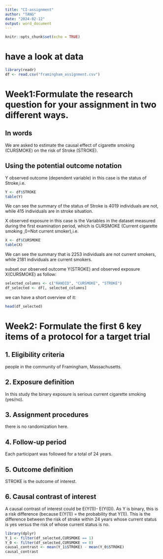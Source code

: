 ```yaml
---
title: "CI-assignment"
author: "TANG"
date: "2024-02-12"
output: word_document
---
```


```r
knitr::opts_chunk$set(echo = TRUE)
```
# have a look at data
```r
library(readr)
df <- read.csv("framingham_assignment.csv")
```

# Week1:Formulate the research question for your assignment in two different ways.

## In words
We are asked to estimate the causal effect of cigarette smoking (CURSMOKE) on the risk of Stroke (STROKE).

## Using the potential outcome notation
Y observed outcome (dependent variable) in this case is the status of Stroke,i.e.
```r
Y <- df$STROKE
table(Y)
```
We can see the summary of the status of Stroke is 4019 individuals are not, while 415 individuals are in stroke situation.

X observed exposure in this case is the Variables in the dataset measured during the first examination period, which is CURSMOKE (Current cigarette smoking ,0=Not current smoker),i.e.
```r
X <- df$CURSMOKE
table(X)
```
We can see the summary that is 2253 individuals are not current smokers, while 2181 individuals are current smokers.

subset our observed outcome Y(STROKE) and observed exposure X(CURSMOKE) as follow:
```r
selected_columns <- c("RANDID", "CURSMOKE", "STROKE")
df_selected <- df[, selected_columns]
```
we can have a short overview of it:
```r
head(df_selected)
```

# Week2: Formulate the first 6 key items of a protocol for a target trial

## 1. Eligibility criteria
people in the community of Framingham, Massachusetts.

## 2. Exposure definition
In this study the binary exposure is serious current cigarette smoking (yes/no).

## 3. Assignment procedures
there is no randomization here.

## 4. Follow-up period
Each participant was followed for a total of 24 years.

## 5. Outcome definition
STROKE is the outcome of interest.

## 6. Causal contrast of interest
A causal contrast of interest could be E(Y(1))- E(Y(0)). As Y is binary, this is a risk difference (because E(Y(1)) = the probability that Y(1)). This is the difference between the risk of stroke within 24 years whose current status is yes versus the risk of whose current status is no.
```r
library(dplyr)
Y_1 <- filter(df_selected,CURSMOKE == 1)
Y_0 <- filter(df_selected,CURSMOKE == 0)
causal_contrast <- mean(Y_1$STROKE) - mean(Y_0$STROKE) 
causal_contrast
```





